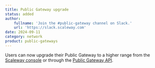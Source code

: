 ```yaml
---
title: Public Gateway upgrade
status: added
author:
    fullname: 'Join the #public-gateway channel on Slack.'
    url: 'https://slack.scaleway.com'
date: 2024-09-11
category: network
product: public-gateways
---
```


Users can now upgrade their Public Gateway to a higher range from the [Scaleway console](https://console.scaleway.com/) or through the [Public Gateway API](https://www.scaleway.com/en/developers/api/public-gateway/).

